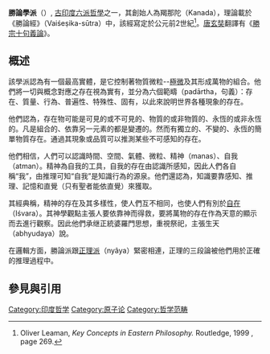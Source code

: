{{印度教}}
'''勝論學派'''（{{lang-sa|वैशॆषिक|Vaiśeṣika}}）, [[古印度|古印度]][[六派哲學|六派哲學]]之一，其創始人為羯那陀（Kanada），理論載於《勝論經》（Vaiśeṣika-sūtra）中，該經寫定於公元前2世紀<ref>Oliver Leaman, ''Key Concepts in Eastern Philosophy.'' Routledge, 1999 , page 269.</ref>。[[唐|唐]][[玄奘|玄奘]]翻譯有《[[勝宗十句義論|勝宗十句義論]]》。

== 概述 ==
該學派認為有一個最高實體，是它控制著物質微粒--[[極微|極微]]及其形成萬物的組合。他們將一切與概念對應之存在視為實有，並分為六個範疇（padārtha，句義）：存在、質量、行為、普遍性、特殊性、固有，以此來說明世界各種現象的存在。

他們認為，存在物可能是可見的或不可見的、物質的或非物質的、永恆的或非永恆的。凡是組合的、依靠另一元素的都是變遷的。然而有獨立的、不變的、永恆的簡單物質存在。通過其現象或品質可以推測某些不可感知的存在。

他們相信，人們可以認識時間、空間、氣體、微粒、精神（manas）、自我（atman）。精神為自我的工具，自我的存在由認識所感知，因此人們各自稱“我”，由推理可知“自我”是知識行為的源泉。他們還認為，知識要靠感知、推理、記憶和直覺（只有聖者能依直覺）來獲取。

其經典稱，精神的存在及其多樣性，使人們互不相同，也使人們有別於[[自在|自在]]（Iśvara）。其神學觀點主張人要依靠神而得救，要將萬物的存在作為天意的顯示而去進行觀察。因此他們承继正統婆羅門思想，重視祭祀，主張生天（abhyudaya）說。

在邏輯方面，勝論派跟[[正理派|正理派]]（nyâya）緊密相連，正理的三段論被他們用於正確的推理過程中。

== 參見與引用 ==
{{reflist}}

{{哲学}}
{{印度神話}}
[[Category:印度哲学|Category:印度哲学]]
[[Category:原子论|Category:原子论]]
[[Category:哲学范畴|Category:哲学范畴]]